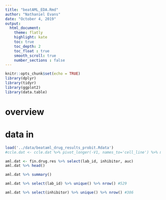 ```yaml
---
title: "beatAML_EDA.Rmd"
author: "Nathaniel Evans"
date: "October 4, 2019"
output:
  html_document: 
    theme: flatly 
    highlight: kate
    toc: true
    toc_depth: 2
    toc_float : true
    smooth_scroll: true
    number_sections : false
---
```


```r
knitr::opts_chunk$set(echo = TRUE)
library(dplyr)
library(tidyr)
library(ggplot2)
library(data.table)
```


# overview 






# data in 

```r
load('../data/beataml_drug_results_probit.Rdata')
#ccle.dat <- ccle.dat %>% pivot_longer(-V1, names_to='cell_line') %>% mutate(gene = V1, effect = value) %>% select(-V1, -value)

aml.dat <- fin.drug.res %>% select(lab_id, inhibitor, auc)
aml.dat %>% head()
```


```r
aml.dat %>% summary()

aml.dat %>% select(lab_id) %>% unique() %>% nrow() #529

aml.dat %>% select(inhibitor) %>% unique() %>% nrow() #386

```